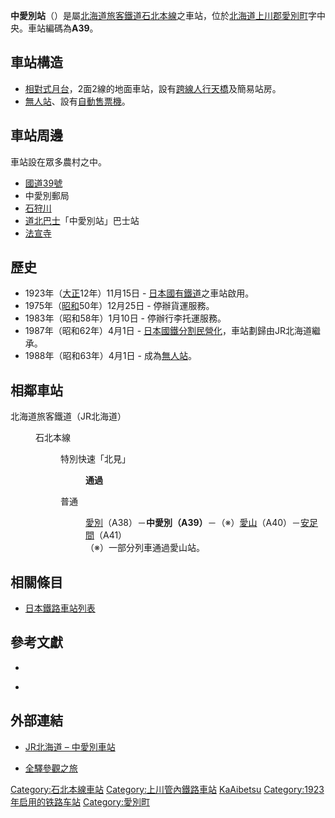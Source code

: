 {{NoteTA|1 = zh:中愛別站; zh-cn:中爱别站; zh-tw:中愛別車站; zh-hk:中愛別站; }}

{{日本車站資訊
|公司色 =  #2cb431
|文字色 = 
|站名 = 中愛別站
|日文原名 = 中愛別
|平假名 =なかあいべつ
|羅馬拼音 =Naka-Aibetsu
|前一站 =A38 [[愛別站|愛別]]
|前一站距離 =6.1
|後一站距離 =4.0
|後一站 = [[愛山站|愛山]] A40
|電報略號 = ナア
|車站編號 = {{車站編號c|orange|A39}}
|停站路線數 =
|所屬公司 = [[File:JR_logo_(hokkaido).svg|23px]][[北海道旅客鐵道|北海道旅客鐵道]]（JR北海道）
|所屬路線 = {{color|#f7931d|■}}[[石北本線|石北本線]]
|距離 =32.0
|起點站 = [[新旭川車站|新旭川車站]]
|所在地 =[[北海道|北海道]][[上川郡_(石狩國)|上川郡]][[愛別町|愛別町]]字中央
|車站構造 = [[地面車站|地面車站]]
|月台配置 = 2面2線
|啟用年月日 = 1923年（[[大正|大正]]12年）11月15日
|廢站年月日 = 
|上下車人次 = 
|統計年度 = 
|備註 = 無人站
}}
'''中愛別站'''（{{jpn|j=中愛別駅|hg=なかあいべつえき|rm=Naka-aibetsu eki|f=y}}）是屬[[北海道旅客鐵道|北海道旅客鐵道]][[石北本線|石北本線]]之車站，位於[[北海道|北海道]][[上川郡_(石狩國)|上川郡]][[愛別町|愛別町]]字中央。車站編碼為'''A39'''。

==車站構造==
*[[相對式月台|相對式月台]]，2面2線的地面車站，設有[[人行天橋|跨線人行天橋]]及簡易站房。
*[[無人站|無人站]]、設有[[自動售票機|自動售票機]]。

==車站周邊==
車站設在眾多農村之中。
*[[國道39號|國道39號]]
*中愛別郵局
*[[石狩川|石狩川]]
*[[道北巴士|道北巴士]]「中愛別站」巴士站
*[[法宣寺|法宣寺]]

==歷史==
*1923年（[[大正|大正]]12年）11月15日 - [[日本國有鐵道|日本國有鐵道]]之車站啟用。
*1975年（[[昭和|昭和]]50年）12月25日 - 停辦貨運服務。
*1983年（昭和58年）1月10日 - 停辦行李托運服務。
*1987年（昭和62年）4月1日 - [[日本國鐵分割民營化|日本國鐵分割民營化]]，車站劃歸由JR北海道繼承。
*1988年（昭和63年）4月1日 - 成為[[無人站|無人站]]。

== 相鄰車站 ==
; 北海道旅客鐵道（JR北海道）
: {{color|#f7931d|■}}石北本線
:: 特別快速「北見」
::: '''通過'''
:: 普通
::: [[愛別站|愛別]]（A38）－'''中愛別（A39）'''－（※）[[愛山站|愛山]]（A40）－[[安足間站|安足間]]（A41）
::: （※）一部分列車通過愛山站。
==相關條目==
*[[日本鐵路車站列表|日本鐵路車站列表]]

==參考文獻==
*{{cite book
  | author = 今尾惠介
  | title = {{lang|ja|日本鉄道旅行地図帳 1号・北海道}}
  | publisher = 新潮社
  | series = {{lang|ja|日本鉄道旅行地図帳}}
  | year = 2008
  | isbn = 978-4-10-790019-7
}}

*{{cite book
  | author = 本久公洋
  | title = {{lang|ja|北海道鉄道駅大図鑑}}
  | publisher = 北海道新聞社
  | series = 
  | year = 2008
  | isbn = 
}}

== 外部連結 ==
* {{ja}}[http://www.jrhokkaido.co.jp/network/station/station.html#4524 JR北海道 – 中愛別車站]{{Wayback|url=http://www.jrhokkaido.co.jp/network/station/station.html#4524 |date=20190202042725 }}
* {{ja}}[http://www.tsuchibuta.com/jr-hokkaido/sekihokuline/10nakaaibetsu/10nakaaibetsu.htm 全驛參觀之旅]{{Wayback|url=http://www.tsuchibuta.com/jr-hokkaido/sekihokuline/10nakaaibetsu/10nakaaibetsu.htm |date=20120623012002 }}
{{石北本線}}

{{DEFAULTSORT:Naka-Aibetsu}}
[[Category:石北本線車站|Category:石北本線車站]]
[[Category:上川管內鐵路車站|Category:上川管內鐵路車站]]
[[Category:日本鐵路車站_Na|KaAibetsu]]
[[Category:1923年启用的铁路车站|Category:1923年启用的铁路车站]]
[[Category:愛別町|Category:愛別町]]